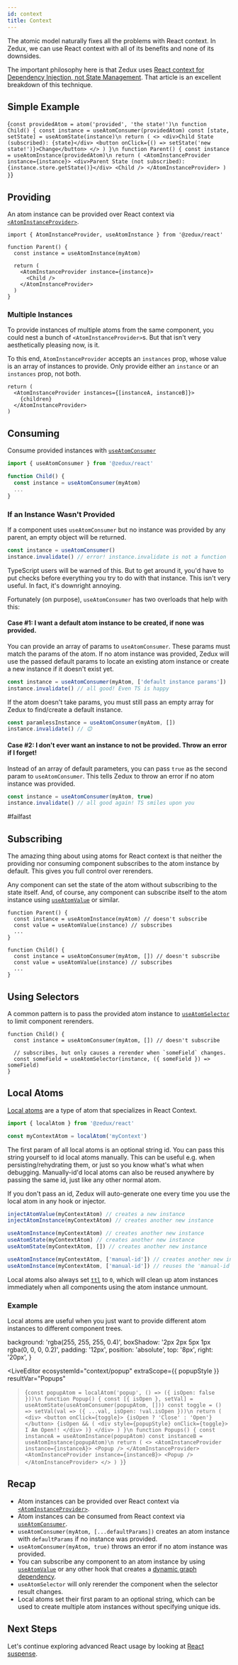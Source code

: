 ```yaml
---
id: context
title: Context
---
```



The atomic model naturally fixes all the problems with React context. In Zedux, we can use React context with all of its benefits and none of its downsides.

The important philosophy here is that Zedux uses [React context for Dependency Injection, not State Management](https://blog.testdouble.com/posts/2021-03-19-react-context-for-dependency-injection-not-state/). That article is an excellent breakdown of this technique.

## Simple Example

<LiveEditor ecosystemId="context/simple" resultVar="Parent">{`
const providedAtom = atom('provided', 'the state!')\n
function Child() {
  const instance = useAtomConsumer(providedAtom)
  const [state, setState] = useAtomState(instance)\n
  return (
    <>
      <div>Child State (subscribed): {state}</div>
      <button onClick={() => setState('new state!')}>Change</button>
    </>
  )
}\n
function Parent() {
  const instance = useAtomInstance(providedAtom)\n
  return (
    <AtomInstanceProvider instance={instance}>
      <div>Parent State (not subscribed): {instance.store.getState()}</div>
      <Child />
    </AtomInstanceProvider>
  )
}
`}</LiveEditor>

## Providing

An atom instance can be provided over React context via [`<AtomInstanceProvider>`](../api/components/AtomInstanceProvider).

```tsx
import { AtomInstanceProvider, useAtomInstance } from '@zedux/react'

function Parent() {
  const instance = useAtomInstance(myAtom)

  return (
    <AtomInstanceProvider instance={instance}>
      <Child />
    </AtomInstanceProvider>
  )
}
```

### Multiple Instances

To provide instances of multiple atoms from the same component, you could nest a bunch of `<AtomInstanceProvider>`s. But that isn't very aesthetically pleasing now, is it.

To this end, `AtomInstanceProvider` accepts an `instances` prop, whose value is an array of instances to provide. Only provide either an `instance` or an `instances` prop, not both.

```tsx
return (
  <AtomInstanceProvider instances={[instanceA, instanceB]}>
    {children}
  </AtomInstanceProvider>
)
```

## Consuming

Consume provided instances with [`useAtomConsumer`](../api/hooks/useAtomConsumer)

```ts
import { useAtomConsumer } from '@zedux/react'

function Child() {
  const instance = useAtomConsumer(myAtom)
  ...
}
```

### If an Instance Wasn't Provided

If a component uses `useAtomConsumer` but no instance was provided by any parent, an empty object will be returned.

```ts
const instance = useAtomConsumer()
instance.invalidate() // error! instance.invalidate is not a function
```

TypeScript users will be warned of this. But to get around it, you'd have to put checks before everything you try to do with that instance. This isn't very useful. In fact, it's downright annoying.

Fortunately (on purpose), `useAtomConsumer` has two overloads that help with this:

#### Case #1: I want a default atom instance to be created, if none was provided.

You can provide an array of params to `useAtomConsumer`. These params must match the params of the atom. If no atom instance was provided, Zedux will use the passed default params to locate an existing atom instance or create a new instance if it doesn't exist yet.

```ts
const instance = useAtomConsumer(myAtom, ['default instance params'])
instance.invalidate() // all good! Even TS is happy
```

If the atom doesn't take params, you must still pass an empty array for Zedux to find/create a default instance.

```ts
const paramlessInstance = useAtomConsumer(myAtom, [])
instance.invalidate() // 😊
```

#### Case #2: I don't ever want an instance to not be provided. Throw an error if I forget!

Instead of an array of default parameters, you can pass `true` as the second param to `useAtomConsumer`. This tells Zedux to throw an error if no atom instance was provided.

```ts
const instance = useAtomConsumer(myAtom, true)
instance.invalidate() // all good again! TS smiles upon you
```

#failfast

## Subscribing

The amazing thing about using atoms for React context is that neither the providing nor consuming component subscribes to the atom instance by default. This gives you full control over rerenders.

Any component can set the state of the atom without subscribing to the state itself. And, of course, any component can subscribe itself to the atom instance using [`useAtomValue`](../api/hooks/useAtomValue) or similar.

```tsx
function Parent() {
  const instance = useAtomInstance(myAtom) // doesn't subscribe
  const value = useAtomValue(instance) // subscribes
  ...
}

function Child() {
  const instance = useAtomConsumer(myAtom, []) // doesn't subscribe
  const value = useAtomValue(instance) // subscribes
  ...
}
```

## Using Selectors

A common pattern is to pass the provided atom instance to [`useAtomSelector`](../api/hooks/useAtomSelector) to limit component rerenders.

```tsx
function Child() {
  const instance = useAtomConsumer(myAtom, []) // doesn't subscribe

  // subscribes, but only causes a rerender when `someField` changes.
  const someField = useAtomSelector(instance, ({ someField }) => someField)
}
```

## Local Atoms

[Local atoms](../api/classes/LocalAtom) are a type of atom that specializes in React Context.

```ts
import { localAtom } from '@zedux/react'

const myContextAtom = localAtom('myContext')
```

The first param of all local atoms is an optional string id. You can pass this string yourself to id local atoms manually. This can be useful e.g. when persisting/rehydrating them, or just so you know what's what when debugging. Manually-id'd local atoms can also be reused anywhere by passing the same id, just like any other normal atom.

If you don't pass an id, Zedux will auto-generate one every time you use the local atom in any hook or injector.

```ts
injectAtomValue(myContextAtom) // creates a new instance
injectAtomInstance(myContextAtom) // creates another new instance

useAtomInstance(myContextAtom) // creates another new instance
useAtomState(myContextAtom) // creates another new instance
useAtomState(myContextAtom, []) // creates another new instance

useAtomInstance(myContextAtom, ['manual-id']) // creates another new instance
useAtomInstance(myContextAtom, ['manual-id']) // reuses the 'manual-id' instance
```

Local atoms also always set [`ttl`](../api/classes/Atom#ttl) to `0`, which will clean up atom instances immediately when all components using the atom instance unmount.

### Example

Local atoms are useful when you just want to provide different atom instances to different component trees.

  background: 'rgba(255, 255, 255, 0.4)',
  boxShadow: '2px 2px 5px 1px rgba(0, 0, 0, 0.2)',
  padding: '12px',
  position: 'absolute',
  top: '8px',
  right: '20px',
}

<LiveEditor
  ecosystemId="context/popup"
  extraScope={{ popupStyle }}
  resultVar="Popups"
>{`
const popupAtom = localAtom('popup', () => ({ isOpen: false }))\n
function Popup() {
  const [{ isOpen }, setVal] = useAtomState(useAtomConsumer(popupAtom, []))
  const toggle = () => setVal(val => ({ ...val, isOpen: !val.isOpen }))\n
  return (
    <div>
      <button onClick={toggle}>
        {isOpen ? 'Close' : 'Open'}
      </button>
      {isOpen && (
        <div style={popupStyle} onClick={toggle}>
          I Am Open!!
        </div>
      )}
    </div>
  )
}\n
function Popups() {
  const instanceA = useAtomInstance(popupAtom)
  const instanceB = useAtomInstance(popupAtom)\n
  return (
    <>
      <AtomInstanceProvider instance={instanceA}>
        <Popup />
      </AtomInstanceProvider>
      <AtomInstanceProvider instance={instanceB}>
        <Popup />
      </AtomInstanceProvider>
    </>
  )
}
`}</LiveEditor>

## Recap

- Atom instances can be provided over React context via [`<AtomInstanceProvider>`](../api/components/AtomInstanceProvider).
- Atom instances can be consumed from React context via [`useAtomConsumer`](../api/hooks/useAtomConsumer).
- `useAtomConsumer(myAtom, [...defaultParams])` creates an atom instance with `defaultParams` if no instance was provided.
- `useAtomConsumer(myAtom, true)` throws an error if no atom instance was provided.
- You can subscribe any component to an atom instance by using [`useAtomValue`](../api/hooks/useAtomValue) or any other hook that creates a [dynamic graph dependency](../api/glossary#dynamic-graph-dependency).
- `useAtomSelector` will only rerender the component when the selector result changes.
- Local atoms set their first param to an optional string, which can be used to create multiple atom instances without specifying unique ids.

## Next Steps

Let's continue exploring advanced React usage by looking at [React suspense](suspense).
